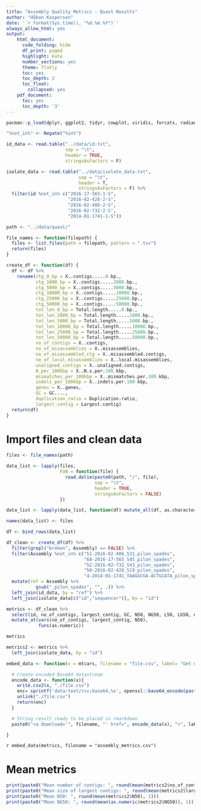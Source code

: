 ```yaml
---
title: "Assembly Quality Metrics - Quast Results"
author: "Håkon Kaspersen"
date: '`r format(Sys.time(), "%d.%m.%Y")`'
always_allow_html: yes
output:
    html_document:
      code_folding: hide
      df_print: paged
      highlight: kate
      number_sections: yes
      theme: flatly
      toc: yes
      toc_depth: 3
      toc_float:
        collapsed: yes
    pdf_document:
      toc: yes
      toc_depth: '3'
---
```


```r
pacman::p_load(dplyr, ggplot2, tidyr, cowplot, viridis, forcats, radiant.data, purrr, phangorn, gridExtra, ggtree, htmlTable, ape, cluster, tibble, magrittr)

"%not_in%" <- Negate("%in%")

id_data <- read.table("../data/id.txt",
                      sep = "\t",
                      header = TRUE,
                      stringsAsFactors = F)

isolate_data <- read.table("../data/isolate_data.txt",
                           sep = "\t",
                           header = T,
                           stringsAsFactors = F) %>%
  filter(id %not_in% c("2016-17-565-1-S",
                       "2016-02-428-2-S",
                       "2016-02-486-2-S",
                       "2016-02-732-2-S",
                       "2014-01-1741-1-S"))

```


```r
path <- "../data/quast/"

file_names <- function(filepath) {
  files <- list.files(path = filepath, pattern = ".tsv")
  return(files)
}

create_df <- function(df) {
  df <- df %>%
    rename(ctg_0_bp = X..contigs.....0.bp.,
           ctg_1000_bp = X..contigs.....1000.bp.,
           ctg_5000_bp = X..contigs.....5000.bp.,
           ctg_10000_bp = X..contigs.....10000.bp.,
           ctg_25000_bp = X..contigs.....25000.bp.,
           ctg_50000_bp = X..contigs.....50000.bp.,
           tot_len_0_bp = Total.length.....0.bp.,
           tot_len_1000_bp = Total.length.....1000.bp.,
           tot_len_5000_bp = Total.length.....5000.bp.,
           tot_len_10000_bp = Total.length.....10000.bp.,
           tot_len_25000_bp = Total.length.....25000.bp.,
           tot_len_50000_bp = Total.length.....50000.bp.,
           no_of_contigs = X..contigs,
           no_of_misassemblies = X..misassemblies,
           no_of_misassembled_ctg = X..misassembled.contigs,
           no_of_local_misassemblies = X..local.misassemblies,
           unaligned_contigs = X..unaligned.contigs,
           N_per_100kbp = X..N.s.per.100.kbp,
           mismatches_per_100kbp = X..mismatches.per.100.kbp,
           indels_per_100kbp = X..indels.per.100.kbp,
           genes = X..genes,
           GC = GC....,
           duplication_ratio = Duplication.ratio,
           largest_contig = Largest.contig)
  return(df)
}

```


# Import files and clean data
```r
files <- file_names(path)

data_list <- lapply(files,
                    FUN = function(file) {
                      read.delim(paste0(path, "/", file),
                                 sep = "\t",
                                 header = TRUE,
                                 stringsAsFactors = FALSE)
                    })

data_list <- lapply(data_list, function(df) mutate_all(df, as.character))

names(data_list) <- files

df <- bind_rows(data_list)

df_clean <- create_df(df) %>%
  filter(grepl("broken", Assembly) == FALSE) %>%
  filter(Assembly %not_in% c("51-2016-02-486_S31_pilon_spades",
                             "68-2016-17-565_S45_pilon_spades",
                             "52-2016-02-732_S43_pilon_spades",
                             "50-2016-02-428_S19_pilon_spades",
                             "4-2014-01-1741_TAAGGCGA-ACTGCATA_pilon_spades")) %>%
  mutate(ref = Assembly %>%
           gsub("_pilon_spades", "", .)) %>%
  left_join(id_data, by = "ref") %>%
  left_join(isolate_data[c("id","sequencer")], by = "id")

metrics <- df_clean %>%
  select(id, no_of_contigs, largest_contig, GC, N50, NG50, L50, LG50, no_of_misassemblies, duplication_ratio, genes) %>%
  mutate_at(vars(no_of_contigs, largest_contig, N50),
            funs(as.numeric))

metrics

metrics2 <- metrics %>%
  left_join(isolate_data, by = "id")

embed_data <- function(x = mtcars, filename = "file.csv", label= "Get data") {

  # Create encoded Base64 datastream 
  encode_data <- function(x){
    write.csv2(x, "./file.csv")
    enc= sprintf('data:text/csv;base64,%s', openssl::base64_encode(paste0(readLines("./file.csv"), collapse="\n")) )
    unlink("./file.csv")
    return(enc)
  }

  # String result ready to be placed in rmarkdown
  paste0("<a download='", filename, "' href=", encode_data(x), ">", label, "</a>")

}
```

`r embed_data(metrics, filename = "assembly_metrics.csv")`

# Mean metrics
```r
print(paste0("Mean number of contigs: ", round(mean(metrics2$no_of_contigs), 1)))
print(paste0("Mean size of largest contigs: ", round(mean(metrics2$largest_contig), 1)))
print(paste0("Mean N50: ", round(mean(metrics2$N50), 1)))
print(paste0("Mean NG50: ", round(mean(as.numeric(metrics2$NG50)), 1)))

```



